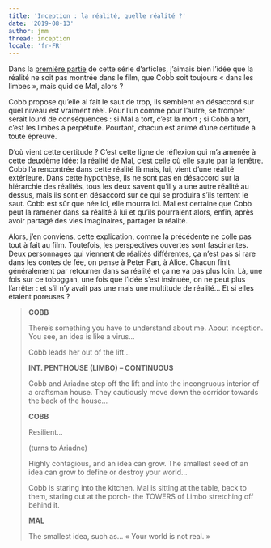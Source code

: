 ```yaml
---
title: 'Inception : la réalité, quelle réalité ?'
date: '2019-08-13'
author: jmm
thread: inception
locale: 'fr-FR'
---
```

Dans la [première partie](/posts/20190808-inception-la-realite-en-tant-quidee-obsolete) de cette série d’articles, j’aimais bien l’idée que la réalité ne soit pas montrée dans le film, que Cobb soit toujours « dans les limbes », mais quid de Mal, alors ?

Cobb propose qu’elle ai fait le saut de trop, ils semblent en désaccord sur quel niveau est vraiment réel. Pour l’un comme pour l’autre, se tromper serait lourd de conséquences : si Mal a tort, c’est la mort ; si Cobb a tort, c’est les limbes à perpétuité. Pourtant, chacun est animé d’une certitude à toute épreuve.

D’où vient cette certitude ? C’est cette ligne de réflexion qui m’a amenée à cette deuxième idée: la réalité de Mal, c’est celle où elle saute par la fenêtre. Cobb l’a rencontrée dans cette réalité là mais, lui, vient d’une réalité extérieure. Dans cette hypothèse, ils ne sont pas en désaccord sur la hiérarchie des réalités, tous les deux savent qu’il y a une autre réalité au dessus, mais ils sont en désaccord sur ce qui se produira s’ils tentent le saut. Cobb est sûr que née ici, elle mourra ici. Mal est certaine que Cobb peut la ramener dans sa réalité à lui et qu’ils pourraient alors, enfin, après avoir partagé des vies imaginaires, partager la réalité.

Alors, j’en conviens, cette explication, comme la précédente ne colle pas tout à fait au film. Toutefois, les perspectives ouvertes sont fascinantes. Deux personnages qui viennent de réalités différentes, ça n’est pas si rare dans les contes de fée, on pense à Peter Pan, à Alice. Chacun finit généralement par retourner dans sa réalité et ça ne va pas plus loin. Là, une fois sur ce toboggan, une fois que l’idée s’est insinuée, on ne peut plus l’arrêter : et s’il n’y avait pas une mais une multitude de réalité… Et si elles étaient poreuses ?

> **COBB**
>
> There’s something you have to understand about me. About inception. You see, an idea is like a virus…
>
> Cobb leads her out of the lift…
>
> **INT. PENTHOUSE (LIMBO) – CONTINUOUS**
>
> Cobb and Ariadne step off the lift and into the incongruous interior of a craftsman house. They cautiously move down the corridor towards the back of the house…
>
> **COBB**
>
> Resilient…
>
> (turns to Ariadne)
>
> Highly contagious, and an idea can grow. The smallest seed of an idea can grow to define or destroy your world…
>
> Cobb is staring into the kitchen. Mal is sitting at the table, back to them, staring out at the porch- the TOWERS of Limbo stretching off behind it.
>
> **MAL**
>
> The smallest idea, such as… « Your world is not real. »
